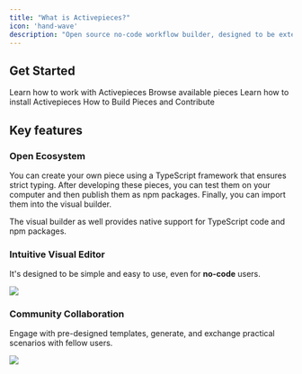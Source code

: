 ```yaml
---
title: "What is Activepieces?"
icon: 'hand-wave'
description: "Open source no-code workflow builder, designed to be extensible"
---
```


## Get Started

<CardGroup cols={2}>
  <Card
    href="/getting-started/building-flows"
    title="Learn Concepts"
    icon="shapes"
    color="#ff6eeb"
  >
    Learn how to work with Activepieces
  </Card>
  <Card
    href="https://www.activepieces.com/pieces"
    title="Pieces"
    icon="puzzle-piece"
    color="#f7b245"
  >
    Browse available pieces
  </Card>
  <Card
    href="/install/options/overview"
    title="Install"
    icon="server"
    color="#00a0f0"
  >
    Learn how to install Activepieces
  </Card>
    <Card
    href="/developers/overview"
    title="Developers"
    icon="code"
    color="#27ca00"
  >
    How to Build Pieces and Contribute 
  </Card>
</CardGroup>


## Key features

### Open Ecosystem

You can create your own piece using a TypeScript framework that ensures strict typing. After developing these pieces, you can test them on your computer and then publish them as npm packages. Finally, you can import them into the visual builder.

The visual builder as well provides native support for TypeScript code and npm packages.

### Intuitive Visual Editor 

It's designed to be simple and easy to use, even for **no-code** users.

![](/resources/visual-builder.gif)

### Community Collaboration

Engage with pre-designed templates, generate, and exchange practical scenarios with fellow users.

![](/resources/templates.gif)